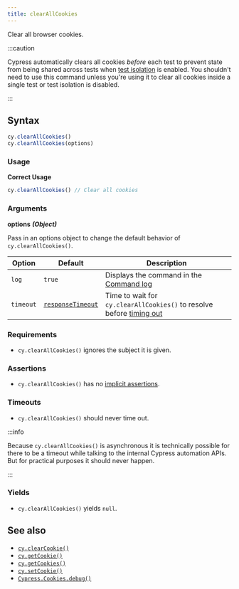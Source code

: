 ```yaml
---
title: clearAllCookies
---
```


Clear all browser cookies.

:::caution

Cypress automatically clears all cookies _before_ each test to prevent state
from being shared across tests when
[test isolation](/guides/core-concepts/writing-and-organizing-tests#Test-Isolation)
is enabled. You shouldn't need to use this command unless you're using it to
clear all cookies inside a single test or test isolation is disabled.

:::

## Syntax

```javascript
cy.clearAllCookies()
cy.clearAllCookies(options)
```

### Usage

**<Icon name="check-circle" color="green" /> Correct Usage**

```javascript
cy.clearAllCookies() // Clear all cookies
```

### Arguments

**<Icon name="angle-right" /> options** **_(Object)_**

Pass in an options object to change the default behavior of
`cy.clearAllCookies()`.

| Option    | Default                                                        | Description                                                                              |
| --------- | -------------------------------------------------------------- | ---------------------------------------------------------------------------------------- |
| `log`     | `true`                                                         | Displays the command in the [Command log](/guides/core-concepts/cypress-app#Command-Log) |
| `timeout` | [`responseTimeout`](/guides/references/configuration#Timeouts) | Time to wait for `cy.clearAllCookies()` to resolve before [timing out](#Timeouts)        |

### Requirements [<Icon name="question-circle"/>](/guides/core-concepts/introduction-to-cypress#Chains-of-Commands)

- `cy.clearAllCookies()` ignores the subject it is given.

### Assertions [<Icon name="question-circle"/>](/guides/core-concepts/introduction-to-cypress#Assertions)

- `cy.clearAllCookies()` has no [implicit assertions](/guides/core-concepts/introduction-to-cypress#Implicit-Assertions).

### Timeouts [<Icon name="question-circle"/>](/guides/core-concepts/introduction-to-cypress#Timeouts)

- `cy.clearAllCookies()` should never time out.

:::info

Because `cy.clearAllCookies()` is asynchronous it is technically possible for
there to be a timeout while talking to the internal Cypress automation APIs. But
for practical purposes it should never happen.

:::

### Yields [<Icon name="question-circle"/>](/guides/core-concepts/introduction-to-cypress#Subject-Management)

- `cy.clearAllCookies()` yields `null`.

## See also

- [`cy.clearCookie()`](/api/commands/clearcookie)
- [`cy.getCookie()`](/api/commands/getcookie)
- [`cy.getCookies()`](/api/commands/getcookies)
- [`cy.setCookie()`](/api/commands/setcookie)
- [`Cypress.Cookies.debug()`](/api/cypress-api/cookies)
